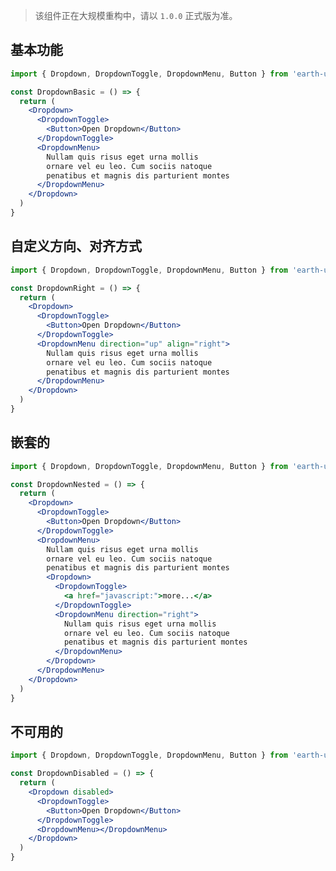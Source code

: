 > 该组件正在大规模重构中，请以 `1.0.0` 正式版为准。

## 基本功能

```jsx tabs
import { Dropdown, DropdownToggle, DropdownMenu, Button } from 'earth-ui'

const DropdownBasic = () => {
  return (
    <Dropdown>
      <DropdownToggle>
        <Button>Open Dropdown</Button>
      </DropdownToggle>
      <DropdownMenu>
        Nullam quis risus eget urna mollis
        ornare vel eu leo. Cum sociis natoque
        penatibus et magnis dis parturient montes
      </DropdownMenu>
    </Dropdown>
  )
}
```

## 自定义方向、对齐方式

```jsx tabs
import { Dropdown, DropdownToggle, DropdownMenu, Button } from 'earth-ui'

const DropdownRight = () => {
  return (
    <Dropdown>
      <DropdownToggle>
        <Button>Open Dropdown</Button>
      </DropdownToggle>
      <DropdownMenu direction="up" align="right">
        Nullam quis risus eget urna mollis
        ornare vel eu leo. Cum sociis natoque
        penatibus et magnis dis parturient montes
      </DropdownMenu>
    </Dropdown>
  )
}
```

## 嵌套的

```jsx tabs
import { Dropdown, DropdownToggle, DropdownMenu, Button } from 'earth-ui'

const DropdownNested = () => {
  return (
    <Dropdown>
      <DropdownToggle>
        <Button>Open Dropdown</Button>
      </DropdownToggle>
      <DropdownMenu>
        Nullam quis risus eget urna mollis
        ornare vel eu leo. Cum sociis natoque
        penatibus et magnis dis parturient montes
        <Dropdown>
          <DropdownToggle>
            <a href="javascript:">more...</a>
          </DropdownToggle>
          <DropdownMenu direction="right">
            Nullam quis risus eget urna mollis
            ornare vel eu leo. Cum sociis natoque
            penatibus et magnis dis parturient montes
          </DropdownMenu>
        </Dropdown>
      </DropdownMenu>
    </Dropdown>
  )
}
```

## 不可用的

```jsx tabs
import { Dropdown, DropdownToggle, DropdownMenu, Button } from 'earth-ui'

const DropdownDisabled = () => {
  return (
    <Dropdown disabled>
      <DropdownToggle>
        <Button>Open Dropdown</Button>
      </DropdownToggle>
      <DropdownMenu></DropdownMenu>
    </Dropdown>
  )
}
```
